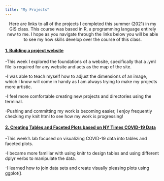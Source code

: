 ```yaml
---
title: "My Projects"
---
```



<center>

Here are links to all of the projects I completed this summer (2021) in my GIS class. This course was based in R, a programming language entirely new to me. I hope as you navigate through the links below you will be able to see my how skills develop over the course of this class.

</center>




#### [1. Building a project website](index.html)

-This week I explored the foundations of a website, specifically that a .yml file is required for any website and acts as the map of the site.

-I was able to teach myself how to adjust the dimensions of an image, which I know will come in handy as I am always trying to make my projects more artistic. 

-I feel more comfortable creating new projects and directories using the terminal.

-Pushing and committing my work is becoming easier, I enjoy frequently checking my knit html to see how my work is progressing!


#### [2. Creating Tables and Faceted Plots based on NY Times COVID-19 Data](lab-02.html)

-This week's lab focused on visualizing COVID-19 data into tables and faceted plots.

-I became more familiar with using knitr to design tables and using different dplyr verbs to manipulate the data.

-I learned how to join data sets and create visually pleasing plots using ggplot(). 
